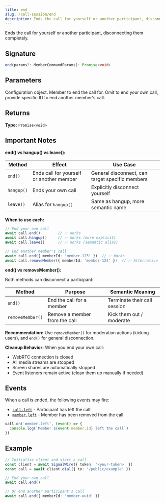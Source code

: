 ```yaml
---
title: end
slug: /call-session/end
description: Ends the call for yourself or another participant, disconnecting them completely.
---
```



[event-call-left]: /sdks/signalwire-sdk/call-session/events#callleft
[event-member-left]: /sdks/signalwire-sdk/call-session/events#memberleft

Ends the call for yourself or another participant, disconnecting them completely.

## Signature

```typescript
end(params?: MemberCommandParams): Promise<void>
```

## Parameters

<APIField name="params" type="MemberCommandParams">
  Configuration object.
</APIField>

<APIField name="params.memberId" type="string" default="Your member ID">
  Member to end the call for. Omit to end your own call, provide specific ID to end another member's call.
</APIField>

## Returns

**Type:** `Promise<void>`

## Important Notes

**end() vs hangup() vs leave():**

| Method | Effect | Use Case |
|--------|--------|----------|
| `end()` | Ends call for yourself or another member | General disconnect, can target specific members |
| `hangup()` | Ends your own call | Explicitly disconnect yourself |
| `leave()` | Alias for `hangup()` | Same as hangup, more semantic name |

**When to use each:**

```typescript
// End your own call
await call.end()        // ✅ Works
await call.hangup()     // ✅ Works (more explicit)
await call.leave()      // ✅ Works (semantic alias)

// End another member's call
await call.end({ memberId: 'member-123' })  // ✅ Works
await call.removeMember({ memberId: 'member-123' })  // ✅ Alternative method
```

**end() vs removeMember():**

Both methods can disconnect a participant:

| Method | Purpose | Semantic Meaning |
|--------|---------|------------------|
| `end()` | End the call for a member | Terminate their call session |
| `removeMember()` | Remove a member from the call | Kick them out / moderate |

**Recommendation:** Use `removeMember()` for moderation actions (kicking users), and `end()` for general disconnection.

**Cleanup Behavior:** When you end your own call:
- WebRTC connection is closed
- All media streams are stopped
- Screen shares are automatically stopped
- Event listeners remain active (clean them up manually if needed)

## Events

When a call is ended, the following events may fire:
- [`call.left`][event-call-left] - Participant has left the call
- [`member.left`][event-member-left] - Member has been removed from the call

```typescript
call.on('member.left', (event) => {
  console.log(`Member ${event.member.id} left the call`)
})
```

## Example

```typescript
// Initialize client and start a call
const client = await SignalWire({ token: '<your-token>' })
const call = await client.dial({ to: '/public/example' })

// End your own call
await call.end()

// Or end another participant's call
await call.end({ memberId: 'member-uuid' })
```
